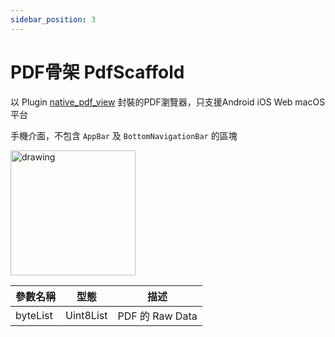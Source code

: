 ```yaml
---
sidebar_position: 3
---
```


# PDF骨架 PdfScaffold

以 Plugin [native_pdf_view](https://pub.dev/packages/native_pdf_view) 封裝的PDF瀏覽器，只支援Android iOS Web macOS 平台

手機介面，不包含 `AppBar` 及 `BottomNavigationBar` 的區塊

<img src="../../img/scaffolds/pdf/mobile.png" alt="drawing" width="200"/>

| 參數名稱                         | 型態                             | 描述                             |
| ------------------------------- | ------------------------------- | ------------------------------- |
| byteList | Uint8List | PDF 的 Raw Data |